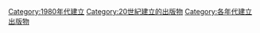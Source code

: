 {{Cat topic in decade|19|8|20|建立的出版物}}

[[Category:1980年代建立|Category:1980年代建立]]
[[Category:20世紀建立的出版物|Category:20世紀建立的出版物]]
[[Category:各年代建立出版物|Category:各年代建立出版物]]